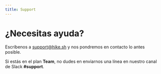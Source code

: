 ```yaml
---
title: Support
---
```


# ¿Necesitas ayuda?

Escríbenos a [support@hike.sh](mailto:support@hike.sh) y nos pondremos en contacto lo antes posible.

Si estás en el plan **Team**, no dudes en enviarnos una línea en nuestro canal de Slack **#support**.

